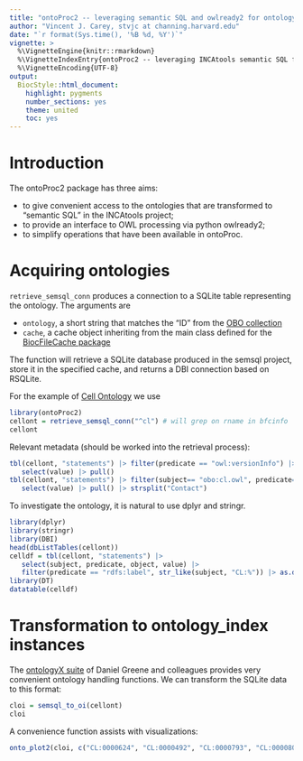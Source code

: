 ```yaml
---
title: "ontoProc2 -- leveraging semantic SQL and owlready2 for ontology analysis in Bioconductor"
author: "Vincent J. Carey, stvjc at channing.harvard.edu"
date: "`r format(Sys.time(), '%B %d, %Y')`"
vignette: >
  %\VignetteEngine{knitr::rmarkdown}
  %\VignetteIndexEntry{ontoProc2 -- leveraging INCAtools semantic SQL for ontology analysis in Bioconductor}
  %\VignetteEncoding{UTF-8}
output:
  BiocStyle::html_document:
    highlight: pygments
    number_sections: yes
    theme: united
    toc: yes
---
```


# Introduction

The ontoProc2 package has three aims:

- to give convenient
access to the ontologies that are transformed to "semantic
SQL" in the INCAtools project;
- to provide an interface to OWL processing via python owlready2;
- to simplify operations that have been available in ontoProc.

# Acquiring ontologies

`retrieve_semsql_conn` produces a connection to a SQLite table representing
the ontology.  The arguments are

- `ontology`, a short string that matches the "ID" from the [OBO collection](https://obofoundry.org/)
- `cache`, a cache object inheriting from the main class defined for the [BiocFileCache package](https://www.bioconductor.org/packages/BiocFileCache)

The function will retrieve a SQLite database produced in the semsql project, store it
in the specified cache, and returns a DBI connection based on RSQLite.

For the example of [Cell Ontology](https://obofoundry.org/ontology/cl.html) we use

```r
library(ontoProc2)
cellont = retrieve_semsql_conn("^cl") # will grep on rname in bfcinfo
cellont
```

Relevant metadata (should be worked into the retrieval process):

```r
tbl(cellont, "statements") |> filter(predicate == "owl:versionInfo") |>
   select(value) |> pull()
tbl(cellont, "statements") |> filter(subject== "obo:cl.owl", predicate=="rdfs:comment") |>
   select(value) |> pull() |> strsplit("Contact")
```


To investigate the ontology, it is natural to use dplyr and stringr.

```r
library(dplyr)
library(stringr)
library(DBI)
head(dbListTables(cellont))
celldf = tbl(cellont, "statements") |> 
   select(subject, predicate, object, value) |> 
   filter(predicate == "rdfs:label", str_like(subject, "CL:%")) |> as.data.frame() 
library(DT)
datatable(celldf)
```

# Transformation to ontology_index instances

The [ontologyX suite](https://academic.oup.com/bioinformatics/article/33/7/1104/2843897) of
Daniel Greene and colleagues provides very convenient ontology handling functions.
We can transform the SQLite data to this format:

```r
cloi = semsql_to_oi(cellont)
cloi
```

A convenience function assists with visualizations:

```r
onto_plot2(cloi, c("CL:0000624", "CL:0000492", "CL:0000793", "CL:0000803"))
```
